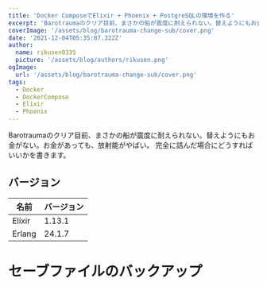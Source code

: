 ```yaml
---
title: 'Docker ComposeでElixir + Phoenix + PostgreSQLの環境を作る'
excerpt: 'Barotraumaのクリア目前、まさかの船が震度に耐えられない。替えようにもお金がない。お金があっても、放射能がやばい。完全に詰んだ場合にどうすればいいかを書きます。'
coverImage: '/assets/blog/barotrauma-change-sub/cover.png'
date: '2021-12-04T05:35:07.322Z'
author:
  name: rikusen0335
  picture: '/assets/blog/authors/rikusen.png'
ogImage:
  url: '/assets/blog/barotrauma-change-sub/cover.png'
tags:
  - Docker
  - DockerCompose
  - Elixir
  - Phoenix
---
```


Barotraumaのクリア目前、まさかの船が震度に耐えられない。替えようにもお金がない。お金があっても、放射能がやばい。
完全に詰んだ場合にどうすればいいかを書きます。

## バージョン
|  名前  |  バージョン  |
| ---- | ---- |
|  Elixir  |  1.13.1  |
|  Erlang  |  24.1.7  |

# セーブファイルのバックアップ
